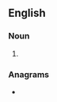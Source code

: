 {{also|tera-metres}}
==English==

===Noun===
{{head|en|noun plural form}}

# {{plural of|terametre|lang=en}}

===Anagrams===
* {{anagrams|en|Easter term|ratemeters|terameters}}